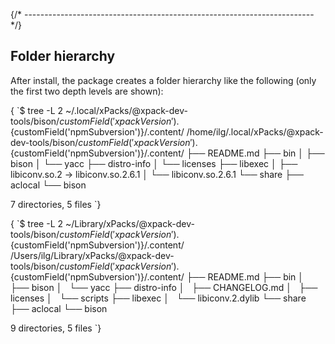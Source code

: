 


{/* ------------------------------------------------------------------------ */}

## Folder hierarchy

After install, the package creates a folder hierarchy like the following
(only the first two depth levels are shown):

<Tabs groupId="operating-systems">

<TabItem value="linux" label="GNU/Linux">

<CodeBlock language="console"> {
`$ tree -L 2 ~/.local/xPacks/\@xpack-dev-tools/bison/${customField('xpackVersion')}.${customField('npmSubversion')}/.content/
/home/ilg/.local/xPacks/\@xpack-dev-tools/bison/${customField('xpackVersion')}.${customField('npmSubversion')}/.content/
├── README.md
├── bin
│   ├── bison
│   └── yacc
├── distro-info
│   └── licenses
├── libexec
│   ├── libiconv.so.2 -> libiconv.so.2.6.1
│   └── libiconv.so.2.6.1
└── share
    ├── aclocal
    └── bison

7 directories, 5 files
`} </CodeBlock>

</TabItem>

<TabItem value="macos" label="macOS">

<CodeBlock language="console"> {
`$ tree -L 2 ~/Library/xPacks/\@xpack-dev-tools/bison/${customField('xpackVersion')}.${customField('npmSubversion')}/.content/
/Users/ilg/Library/xPacks/\@xpack-dev-tools/bison/${customField('xpackVersion')}.${customField('npmSubversion')}/.content/
├── README.md
├── bin
│   ├── bison
│   └── yacc
├── distro-info
│   ├── CHANGELOG.md
│   ├── licenses
│   └── scripts
├── libexec
│   └── libiconv.2.dylib
└── share
    ├── aclocal
    └── bison

9 directories, 5 files
`} </CodeBlock>

</TabItem>

</Tabs>
